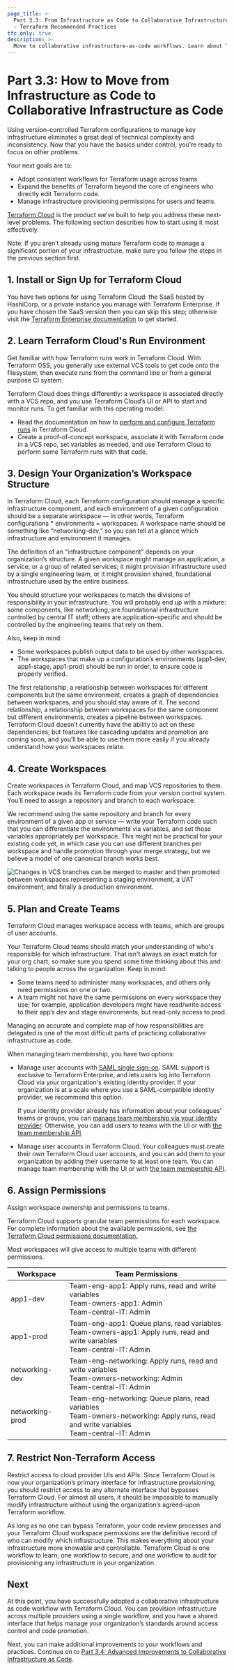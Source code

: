 ```yaml
---
page_title: >-
  Part 3.3: From Infrastructure as Code to Collaborative Infrastructure as Code
  - Terraform Recommended Practices
tfc_only: true
description: >-
  Move to collaborative infrastructure-as-code workflows. Learn about Terraform Cloud's run environment, create workspaces, plan and create teams, assign permissions, and restrict non-Terraform access in this guide.
---
```


# Part 3.3: How to Move from Infrastructure as Code to Collaborative Infrastructure as Code

Using version-controlled Terraform configurations to manage key infrastructure eliminates a great deal of technical complexity and inconsistency. Now that you have the basics under control, you’re ready to focus on other problems.

Your next goals are to:

- Adopt consistent workflows for Terraform usage across teams
- Expand the benefits of Terraform beyond the core of engineers who directly edit Terraform code.
- Manage infrastructure provisioning permissions for users and teams.

[Terraform Cloud](https://www.hashicorp.com/products/terraform/) is the product we’ve built to help you address these next-level problems. The following section describes how to start using it most effectively.

Note: If you aren’t already using mature Terraform code to manage a significant portion of your infrastructure, make sure you follow the steps in the previous section first.

## 1. Install or Sign Up for Terraform Cloud

You have two options for using Terraform Cloud: the SaaS hosted by HashiCorp, or a private instance you manage with Terraform Enterprise. If you have chosen the SaaS version then you can skip this step; otherwise visit the [Terraform Enterprise documentation](/enterprise) to get started.

## 2. Learn Terraform Cloud's Run Environment

Get familiar with how Terraform runs work in Terraform Cloud. With Terraform OSS, you generally use external VCS tools to get code onto the filesystem, then execute runs from the command line or from a general purpose CI system.

Terraform Cloud does things differently: a workspace is associated directly with a VCS repo, and you use Terraform Cloud’s UI or API to start and monitor runs. To get familiar with this operating model:

- Read the documentation on how to [perform and configure Terraform runs](/cloud-docs/run/remote-operations) in Terraform Cloud.
- Create a proof-of-concept workspace, associate it with Terraform code in a VCS repo, set variables as needed, and use Terraform Cloud to perform some Terraform runs with that code.

## 3. Design Your Organization’s Workspace Structure

In Terraform Cloud, each Terraform configuration should manage a specific infrastructure component, and each environment of a given configuration should be a separate workspace — in other words, Terraform configurations \* environments = workspaces. A workspace name should be something like “networking-dev,” so you can tell at a glance which infrastructure and environment it manages.

The definition of an “infrastructure component” depends on your organization’s structure. A given workspace might manage an application, a service, or a group of related services; it might provision infrastructure used by a single engineering team, or it might provision shared, foundational infrastructure used by the entire business.

You should structure your workspaces to match the divisions of responsibility in your infrastructure. You will probably end up with a mixture: some components, like networking, are foundational infrastructure controlled by central IT staff; others are application-specific and should be controlled by the engineering teams that rely on them.

Also, keep in mind:

- Some workspaces publish output data to be used by other workspaces.
- The workspaces that make up a configuration’s environments (app1-dev, app1-stage, app1-prod) should be run in order, to ensure code is properly verified.

The first relationship, a relationship between workspaces for different components but the same environment, creates a graph of dependencies between workspaces, and you should stay aware of it. The second relationship, a relationship between workspaces for the same component but different environments, creates a pipeline between workspaces. Terraform Cloud doesn’t currently have the ability to act on these dependencies, but features like cascading updates and promotion are coming soon, and you’ll be able to use them more easily if you already understand how your workspaces relate.

## 4. Create Workspaces

Create workspaces in Terraform Cloud, and map VCS repositories to them. Each workspace reads its Terraform code from your version control system. You’ll need to assign a repository and branch to each workspace.

We recommend using the same repository and branch for every environment of a given app or service — write your Terraform code such that you can differentiate the environments via variables, and set those variables appropriately per workspace. This might not be practical for your existing code yet, in which case you can use different branches per workspace and handle promotion through your merge strategy, but we believe a model of one canonical branch works best.

![Changes in VCS branches can be merged to master and then promoted between workspaces representing a staging environment, a UAT environment, and finally a production environment.](/img/docs/image1.png)

## 5. Plan and Create Teams

Terraform Cloud manages workspace access with teams, which are groups of user accounts.

Your Terraform Cloud teams should match your understanding of who's responsible for which infrastructure. That isn't always an exact match for your org chart, so make sure you spend some time thinking about this and talking to people across the organization. Keep in mind:

- Some teams need to administer many workspaces, and others only need permissions on one or two.
- A team might not have the same permissions on every workspace they use; for example, application developers might have read/write access to their app’s dev and stage environments, but read-only access to prod.

Managing an accurate and complete map of how responsibilities are delegated is one of the most difficult parts of practicing collaborative infrastructure as code.

When managing team membership, you have two options:

- Manage user accounts with [SAML single sign-on](/enterprise/saml/configuration). SAML support is exclusive to Terraform Enterprise, and lets users log into Terraform Cloud via your organization's existing identity provider. If your organization is at a scale where you use a SAML-compatible identity provider, we recommend this option.

  If your identity provider already has information about your colleagues' teams or groups, you can [manage team membership via your identity provider](/enterprise/saml/team-membership). Otherwise, you can add users to teams with the UI or with [the team membership API](/cloud-docs/api-docs/team-members).

- Manage user accounts in Terraform Cloud. Your colleagues must create their own Terraform Cloud user accounts, and you can add them to your organization by adding their username to at least one team. You can manage team membership with the UI or with [the team membership API](/cloud-docs/api-docs/team-members).

## 6. Assign Permissions

Assign workspace ownership and permissions to teams.

Terraform Cloud supports granular team permissions for each workspace. For complete information about the available permissions, see [the Terraform Cloud permissions documentation.](/cloud-docs/users-teams-organizations/permissions)

[permissions-citation]: #intentionally-unused---keep-for-maintainers

Most workspaces will give access to multiple teams with different permissions.

| Workspace       | Team Permissions                                                                                                                                   |
| --------------- | -------------------------------------------------------------------------------------------------------------------------------------------------- |
| app1-dev        | Team-eng-app1: Apply runs, read and write variables <br /> Team-owners-app1: Admin <br /> Team-central-IT: Admin                                   |
| app1-prod       | Team-eng-app1: Queue plans, read variables <br /> Team-owners-app1: Apply runs, read and write variables <br /> Team-central-IT: Admin             |
| networking-dev  | Team-eng-networking: Apply runs, read and write variables <br /> Team-owners-networking: Admin <br /> Team-central-IT: Admin                       |
| networking-prod | Team-eng-networking: Queue plans, read variables <br /> Team-owners-networking: Apply runs, read and write variables <br /> Team-central-IT: Admin |

## 7. Restrict Non-Terraform Access

Restrict access to cloud provider UIs and APIs. Since Terraform Cloud is now your organization’s primary interface for infrastructure provisioning, you should restrict access to any alternate interface that bypasses Terraform Cloud. For almost all users, it should be impossible to manually modify infrastructure without using the organization’s agreed-upon Terraform workflow.

As long as no one can bypass Terraform, your code review processes and your Terraform Cloud workspace permissions are the definitive record of who can modify which infrastructure. This makes everything about your infrastructure more knowable and controllable. Terraform Cloud is one workflow to learn, one workflow to secure, and one workflow to audit for provisioning any infrastructure in your organization.

## Next

At this point, you have successfully adopted a collaborative infrastructure as code workflow with Terraform Cloud. You can provision infrastructure across multiple providers using a single workflow, and you have a shared interface that helps manage your organization’s standards around access control and code promotion.

Next, you can make additional improvements to your workflows and practices. Continue on to [Part 3.4: Advanced Improvements to Collaborative Infrastructure as Code](/cloud-docs/recommended-practices/part3.4).
